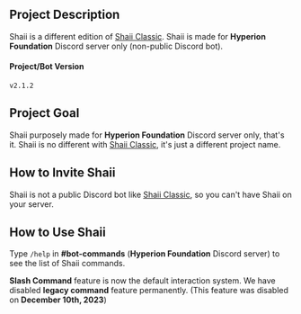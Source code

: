 ## Project Description
Shaii is a different edition of [Shaii Classic](/project/shaii-classic). Shaii is made for **Hyperion Foundation** Discord server only (non-public Discord bot).

#### Project/Bot Version
`v2.1.2`

## Project Goal
Shaii purposely made for **Hyperion Foundation** Discord server only, that's it. Shaii is no different with [Shaii Classic](/project/shaii-classic), it's just a different project name.

## How to Invite Shaii
Shaii is not a public Discord bot like [Shaii Classic](/project/shaii-classic), so you can't have Shaii on your server.

## How to Use Shaii
Type `/help` in **#bot-commands** (**Hyperion Foundation** Discord server) to see the list of Shaii commands.

**Slash Command** feature is now the default interaction system. We have disabled **legacy command** feature permanently. (This feature was disabled on **December 10th, 2023**)
